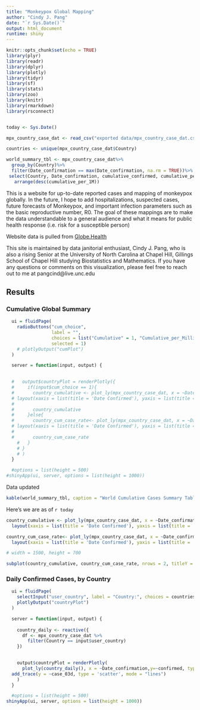 ```yaml
---
title: "Monkeypox Global Mapping"
author: "Cindy J. Pang"
date: "`r Sys.Date()`"
output: html_document
runtime: shiny
---
```


```r
knitr::opts_chunk$set(echo = TRUE)
library(plyr)
library(readr)
library(dplyr)
library(plotly)
library(tidyr)
library(sf)
library(stats)
library(zoo)
library(knitr)
library(rmarkdown)
library(rsconnect)


today <- Sys.Date()

mpx_country_case_dat <- read_csv("exported data/mpx_country_case_dat.csv")

countries <- unique(mpx_country_case_dat$Country)

world_summary_tbl <- mpx_country_case_dat%>%
  group_by(Country)%>%
  filter(Date_confirmation == max(Date_confirmation, na.rm = TRUE))%>%
 select(Country, Date_confirmation, cumulative_confirmed, cumulative_per_1M)%>%
   arrange(desc(cumulative_per_1M))

```

This is a website for up-to-date reported cases and mapping of monkeypox globally. In the future, I hope to add hospitalizations, suspected cases, future forecasts of Monkeypox, and important infection parameters such as the basic reproductive number, R0. The goal of these mappings are to make the data understandable to a general audience and what it means for public health response (i.e. risk for a susceptible person)

Website data is pulled from [Globe.Health](https://github.com/globaldothealth/monkeypox)

This site is maintained by data janitorial enthusiast, Cindy J. Pang, who is also a rising Senior at the University of North Carolina at Chapel Hill, Gillings School of Chapel Hill studying Biostatistics and Mathematics. If you have any questions or comments on this visualization, please feel free to reach out to me at pangcind@live.unc.edu

## Results {.tabset}
### Cumulative Global Summary 

```r

  ui = fluidPage(
    radioButtons("cum_choice", 
                 label = "",
                 choices = list("Cumulative" = 1, "Cumulative_per_Million" = 2),
                 selected = 1)
    # plotlyOutput("cumPlot")
  )

  server = function(input, output) {
  

  #   output$countryPlot = renderPlotly({
  #     if(input$cum_choice == 1){
  #       country_cumulative <- plot_ly(mpx_country_case_dat, x = ~Date_confirmation, y = ~cumulative_confirmed, type = 'scatter',mode = "lines", color = ~Country, width = 1000, height = 700)%>%
  # layout(xaxis = list(title = 'Date Confirmed'), yaxis = list(title = 'Cumulative Cases Overall'))
  #       
  #       country_cumulative
  #     }else{
  #       country_cum_case_rate<- plot_ly(mpx_country_case_dat, x = ~Date_confirmation, y = ~cumulative_per_1M, type = 'scatter',mode = "lines", color = ~Country, width = 1000, height = 700)%>%
  # layout(xaxis = list(title = 'Date Confirmed'), yaxis = list(title = 'Cumulative Cases per 1M'))
  #       
  #       country_cum_case_rate
    #   }
    # }
    # )
  }

  #options = list(height = 500)
#shinyApp(ui, server, options = list(height = 1000))
```















Data updated
```r
kable(world_summary_tbl, caption = "World Cumulative Cases Summary Table")

```


Here's we are as of `r today`
```r


country_cumulative <- plot_ly(mpx_country_case_dat, x = ~Date_confirmation, y = ~cumulative_confirmed, type = 'scatter',mode = "lines", color = ~Country, width = 1000, height = 700)%>%
  layout(xaxis = list(title = 'Date Confirmed'), yaxis = list(title = 'Cumulative Cases Overall'))

country_cum_case_rate<- plot_ly(mpx_country_case_dat, x = ~Date_confirmation, y = ~cumulative_per_1M, type = 'scatter',mode = "lines", color = ~Country, width = 1000, height = 700)%>%
  layout(xaxis = list(title = 'Date Confirmed'), yaxis = list(title = 'Cumulative Cases per 1M'))

# width = 1500, height = 700
```

``` r
subplot(country_cumulative, country_cum_case_rate, nrows = 2, titleY = TRUE, titleX = TRUE, shareX = TRUE, margin = 0.1)%>% layout(autosize = TRUE)
```
### Daily Confirmed Cases, by Country {.active}


```r

  ui = fluidPage(
    selectInput("user_country", label = "Country:", choices = countries, selected = "World"),
    plotlyOutput("countryPlot")
  )

  server = function(input, output) {
  
    country_daily <- reactive({
      df <- mpx_country_case_dat %>%
        filter(Country == input$user_country)
    })
    

    output$countryPlot = renderPlotly(
      plot_ly(country_daily(), x = ~Date_confirmation,y=~confirmed, type = 'bar',mode = "lines")%>%
  add_trace(y = ~case_03d, type = 'scatter', mode = "lines")
    )
  }

  #options = list(height = 500)
shinyApp(ui, server, options = list(height = 1000))
```
